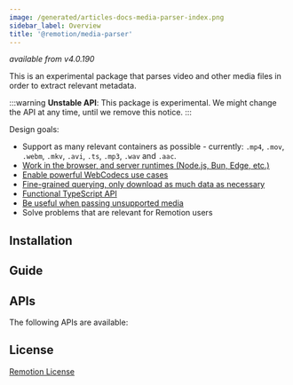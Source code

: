 ```yaml
---
image: /generated/articles-docs-media-parser-index.png
sidebar_label: Overview
title: '@remotion/media-parser'
---
```



_available from v4.0.190_

This is an experimental package that parses video and other media files in order to extract relevant metadata.

:::warning
**Unstable API**: This package is experimental. We might change the API at any time, until we remove this notice.
:::

Design goals:

- Support as many relevant containers as possible - currently: `.mp4`, `.mov`, `.webm`, `.mkv`, `.avi`, `.ts`, `.mp3`, `.wav` and `.aac`.
- [Work in the browser, and server runtimes (Node.js, Bun, Edge, etc.)](/docs/media-parser/support)
- [Enable powerful WebCodecs use cases](/docs/media-parser/webcodecs)
- [Fine-grained querying, only download as much data as necessary](/docs/media-parser/fast-and-slow)
- [Functional TypeScript API](/docs/media-parser/parse-media)
- [Be useful when passing unsupported media](/docs/media-parser/foreign-file-types)
- Solve problems that are relevant for Remotion users

## Installation

<Installation pkg="@remotion/media-parser" />

## Guide

<MediaParserGuideTableOfContents />

## APIs

The following APIs are available:

<TableOfContents />

## License

[Remotion License](https://remotion.dev/license)
